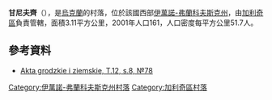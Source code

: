 {{coord|49|8|51|N|24|39|41|E|scale:30000|display=title}}

'''甘尼夫齊'''（{{lang-uk|Ганнівці}}），是[[烏克蘭|烏克蘭]]的村落，位於該國西部[[伊萬諾-弗蘭科夫斯克州|伊萬諾-弗蘭科夫斯克州]]，由[[加利奇區_(烏克蘭)|加利奇區]]負責管轄，面積3.11平方公里，2001年人口161，人口密度每平方公里51.7人。

==參考資料==
*[http://polona.pl/item/665606/14/ Akta grodzkie i ziemskie, T.12, s.8, №78] {{Wayback|url=http://polona.pl/item/665606/14/ |date=20151222144437 }}

{{DEFAULTSORT:Ганнівці}}
[[Category:伊萬諾-弗蘭科夫斯克州村落|Category:伊萬諾-弗蘭科夫斯克州村落]]
[[Category:加利奇區村落|Category:加利奇區村落]]


{{IvanoFrankivsk-geo-stub}}